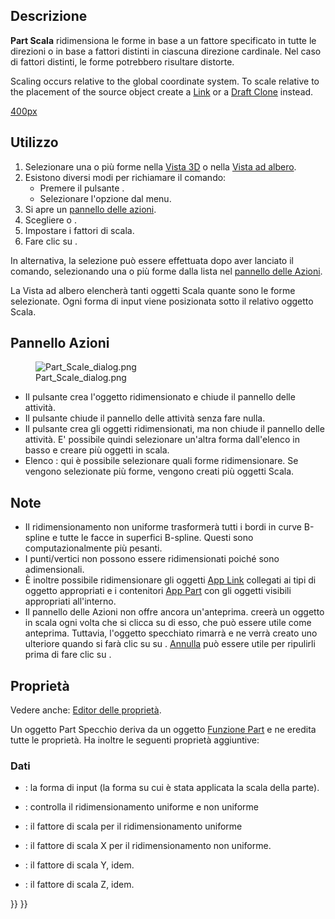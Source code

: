 <languages/>

{{Docnav/it
|[[Part_Mirror/it|Specchia]]
|[[Part_Fillet/it|Raccorda]]
|[[Part_Workbench/it|Part]]
|IconL=Part_Mirror.svg
|IconR=Part_Fillet.svg
|IconC=Workbench_Part.svg
}}

<div class="mw-translate-fuzzy">
{{GuiCommand/it
|Name=Part Scale
|Name=Part Scala
|MenuLocation=Parte → Scala...
|Workbenches=[[Part_Workbench/it|Part]]
|Version=1.0
|SeeAlso=[[Draft_Clone/it|Draft Clona]], [[Draft_Scale|Draft Scala]]
}}
</div>

<span id="Description"></span>
== Descrizione ==

'''Part Scala''' ridimensiona le forme in base a un fattore specificato in tutte le direzioni o in base a fattori distinti in ciascuna direzione cardinale. Nel caso di fattori distinti, le forme potrebbero risultare distorte.

<div lang="en" dir="ltr" class="mw-content-ltr">
Scaling occurs relative to the global coordinate system. To scale relative to the placement of the source object create a [[Std_LinkMake|Link]] or a [[Draft_Clone|Draft Clone]] instead.
</div>

[[image:Part_Scale_demo.png|400px]]
{{Caption|Esempio di ridimensionamento}}

<span id="Usage"></span>
==Utilizzo==

# Selezionare una o più forme nella [[3D_view/it|Vista 3D]] o nella [[Tree_view/it|Vista ad albero]].
# Esistono diversi modi per richiamare il comando:
#* Premere il pulsante {{Button|[[Image:Part_Scale.svg|16px]] [[Part_Scale/it|Scala...]]}}.
#* Selezionare l'opzione {{MenuCommand|Parte → [[Image:Part_Scale.svg|16px]] Scala...}} dal menu.
# Si apre un [[#Task_panel/it|pannello delle azioni]].
# Scegliere {{MenuCommand|Ridimensionamento uniforme}} o {{MenuCommand|Ridimensionamento non uniforme}}.
# Impostare i fattori di scala.
# Fare clic su {{Button|OK}}.

In alternativa, la selezione può essere effettuata dopo aver lanciato il comando, selezionando una o più forme dalla lista nel [[#Task_panel/it|pannello delle Azioni]]. 

La Vista ad albero elencherà tanti oggetti Scala quante sono le forme selezionate. Ogni forma di input viene posizionata sotto il relativo oggetto Scala.

<span id="Task_panel"></span>
== Pannello Azioni == 

[[Image:Part_Scale_dialog.png|thumb|right]]

* Il pulsante {{Button|OK}} crea l'oggetto ridimensionato e chiude il pannello delle attività.
* Il pulsante {{Button|Chiudi}} chiude il pannello delle attività senza fare nulla.
* Il pulsante {{Button|Applica}} crea gli oggetti ridimensionati, ma non chiude il pannello delle attività. E' possibile quindi selezionare un'altra forma dall'elenco in basso e creare più oggetti in scala.
* Elenco {{MenuCommand|Forma}}: qui è possibile selezionare quali forme ridimensionare. Se vengono selezionate più forme, vengono creati più oggetti Scala.

<span id="Notes"></span>
== Note == 

* Il ridimensionamento non uniforme trasformerà tutti i bordi in curve B-spline e tutte le facce in superfici B-spline. Questi sono computazionalmente più pesanti.
* I punti/vertici non possono essere ridimensionati poiché sono adimensionali.
* È inoltre possibile ridimensionare gli oggetti [[App_Link/it|App Link]] collegati ai tipi di oggetto appropriati e i contenitori [[App_Part/it|App Part]] con gli oggetti visibili appropriati all'interno.
* Il pannello delle Azioni non offre ancora un'anteprima. {{Button|Applica}} creerà un oggetto in scala ogni volta che si clicca su di esso, che può essere utile come anteprima. Tuttavia, l'oggetto specchiato rimarrà e ne verrà creato uno ulteriore quando si farà clic su su {{Button|OK}}. [[Std_Undo/it|Annulla]] può essere utile per ripulirli prima di fare clic su {{Button|OK}}.

<span id="Properties"></span>
== Proprietà ==

Vedere anche: [[Property_editor/it|Editor delle proprietà]].

Un oggetto Part Specchio deriva da un oggetto [[Part_Feature/it|Funzione Part]] e ne eredita tutte le proprietà. Ha inoltre le seguenti proprietà aggiuntive:

<span id="Data"></span>
=== Dati ===

{{TitleProperty|Scale}}

* {{PropertyData|Base|Link}}: la forma di input (la forma su cui è stata applicata la scala della parte).
* {{PropertyData|Uniform|Bool}}: controlla il ridimensionamento uniforme e non uniforme
* {{PropertyData|Uniform Scale|Float}}: il fattore di scala per il ridimensionamento uniforme
* {{PropertyData|XScale|Float}}: il fattore di scala X per il ridimensionamento non uniforme.
* {{PropertyData|YScale|Float}}: il fattore di scala Y, idem.
* {{PropertyData|ZScale|Float}}: il fattore di scala Z, idem.


{{Docnav/it
|[[Part_Mirror/it|Specchia]]
|[[Part_Fillet/it|Raccorda]]
|[[Part_Workbench/it|Part]]
|IconL=Part_Mirror.svg
|IconR=Part_Fillet.svg
|IconC=Workbench_Part.svg
}}

{{Part_Tools_navi{{#translation:}}}}
{{Userdocnavi{{#translation:}}}}